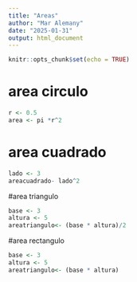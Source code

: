 ```yaml
---
title: "Areas"
author: "Mar Alemany"
date: "2025-01-31"
output: html_document
---
```


```r
knitr::opts_chunk$set(echo = TRUE)
```

# area circulo
```r
r <- 0.5
area <- pi *r^2
```
# area cuadrado

```r
lado <- 3
areacuadrado- lado^2
```

#area triangulo
```r
base <- 3
altura <- 5
areatriangulo<- (base * altura)/2
```

#area rectangulo
```r
base <- 3
altura <- 5
areatriangulo<- (base * altura)
```


